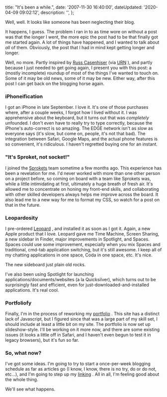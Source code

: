 

  title: "It's been a while.",
  date: '2007-11-30 16:40:00',
  dateUpdated: '2020-04-09 09:02:12',
  description: '',
};

Well, well. It looks like someone has been neglecting their blog.

It happens, I guess. The problem I ran in to as time wore on without a post was that the longer I went, the more epic the post had to be that finally got me started again. A lot of things have happened, and I wanted to talk about _all_ of them. Obviously, the post that I had in mind kept getting longer and longer.

Well, no more. Partly inspired by [Russ Casenhiser](http://russcasenhiser.typepad.com/ 'Russ Casenhiser') (via [URN](http://unstoppablerobotninja.com/ 'Unstoppable Robot Ninja') ), and partly because I just needed to get going again, I present you with this post: a (mostly incomplete) roundup of most of the things I've wanted to touch on. Some of it may be old news, some of it may be new. Either way, after this post I can get back on the blogging horse again.

### iPhoneification

I got an iPhone in late September. I love it. It's one of those purchases where, after a couple weeks, I forgot how I lived without it. I was apprehensive about the keyboard, but it turns out that was _completely_ unfounded. I don't even have to really try to type correctly, because the iPhone's auto-correct is so amazing. The EDGE network isn't as slow as everyone says (it's slow, but come on, people, it's not that bad). The integration between Safari, Google Maps, and the actual phone features is so convenient, it's ridiculous. I haven't regretted buying one for an instant.

### "It's Sproket, not socket!"

I joined the [Sprokets](http://sprokets.net/ 'Sprokets') team sometime a few months ago. This experience has been a revelation for me. I'd never worked with more than one other person on a project before, so coming on board with a team like Sprokets was, while a little intimidating at first, ultimately a huge breath of fresh air. It's allowed me to concentrate on honing my front-end skills, and collaborating with other skilled developers always helps me improve across the board. It also lead me to a new way for me to format my CSS, so watch for a post on that in the future.

### Leopardosity

I pre-ordered [Leopard](http://www.apple.com/macosx/ 'OS X 10.5') , and installed it as soon as I got it. Again, a new Apple product that I love. Leopard gave me Time Machine, Screen Sharing, a new sidebar in Finder, major improvements in Spotlight, and Spaces. Spaces could use some improvement, especially when you mix Spaces and traditional, cmd-tab application switching, but it's still awesome. I keep all of my chatting applications in one space, Coda in one space, etc. It's nice.

The new sideboard just plain old rocks.

I've also been using Spotlight for launching applications/documents/websites (a la Quicksilver), which turns out to be surprisingly fast and efficient, even for just-downloaded-and-installed applications. It's real cool.

### Portfoliofy

Finally, I'm in the process of reworking my [portfolio](/portfolio 'My Portfolio') . This site has a distinct lack of Javascript, but I figured since that was a large part of my skill set, I should include at least a little bit on my site. The portfolio is now set up slideshow-style. I'll be working on it more now, and there are some existing issues (it looks a little off in Safari, and I haven't even begun to test it in legacy browsers), but it's fun so far.

### So, what now?

I've got some ideas. I'm going to try to start a once-per-week blogging schedule as far as articles go (I know, I know, there is no try, do or do not, etc...), and I'm going to step up my [linking](/linked 'Linked') . All in all, I'm feeling good about the whole thing.

We'll see what happens.

